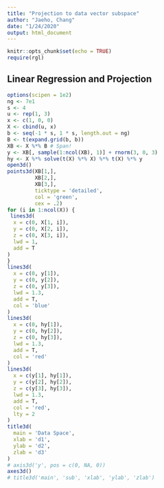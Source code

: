 ---
title: "Projection to data vector subspace"
author: "Jaeho, Chang"
date: "1/24/2020"
output: html_document
---

```{r setup, include=FALSE}
knitr::opts_chunk$set(echo = TRUE)
require(rgl)
```

## Linear Regression and Projection

```{r}
options(scipen = 1e2)
ng <- 7e1
s <- 4
u <- rep(1, 3)
x <- c(1, 0, 0)
X <- cbind(u, x)
b <- seq(-1 * s, 1 * s, length.out = ng)
B <- t(expand.grid(b, b))
XB <- X %*% B # Span!
y <- XB[, sample(1:ncol(XB), 1)] + rnorm(3, 0, 3)
hy <- X %*% solve(t(X) %*% X) %*% t(X) %*% y
open3d()
points3d(XB[1,],
         XB[2,],
         XB[3,],
         ticktype = 'detailed',
         col = 'green',
         cex = .2)
for (i in 1:ncol(X)) {
 lines3d(
  x = c(0, X[1, i]),
  y = c(0, X[2, i]),
  z = c(0, X[3, i]),
  lwd = 1,
  add = T
) 
}
lines3d(
  x = c(0, y[1]),
  y = c(0, y[2]),
  z = c(0, y[3]),
  lwd = 1.3,
  add = T,
  col = 'blue'
)
lines3d(
  x = c(0, hy[1]),
  y = c(0, hy[2]),
  z = c(0, hy[3]),
  lwd = 1.3,
  add = T,
  col = 'red'
)
lines3d(
  x = c(y[1], hy[1]),
  y = c(y[2], hy[2]),
  z = c(y[3], hy[3]),
  lwd = 1.3,
  add = T,
  col = 'red',
  lty = 2
)
title3d(
  main = 'Data Space',
  xlab = 'd1',
  ylab = 'd2',
  zlab = 'd3'
)
# axis3d('y', pos = c(0, NA, 0))
axes3d()
# title3d('main', 'sub', 'xlab', 'ylab', 'zlab')
```